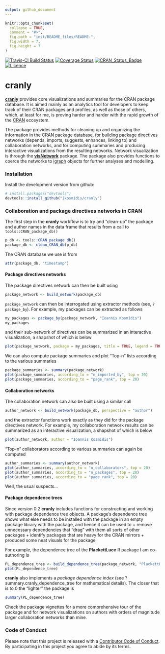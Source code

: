 ```yaml
---
output: github_document
---
```


<!-- README.md is generated from README.Rmd. Please edit that file -->

```r
knitr::opts_chunk$set(
  collapse = TRUE,
  comment = "#>",
  fig.path = "inst/README_files/README-",
  fig.width = 7,
  fig.height = 7
)
```

[![Travis-CI Build Status](https://travis-ci.org/ikosmidis/cranly.svg?branch=master)](https://travis-ci.org/ikosmidis/cranly)
[![Coverage Status](https://img.shields.io/codecov/c/github/ikosmidis/cranly/master.svg)](https://codecov.io/github/ikosmidis/cranly?branch=master)
[![CRAN_Status_Badge](https://www.r-pkg.org/badges/version/cranly)](https://cran.r-project.org/package=cranly)
[![Licence](https://img.shields.io/badge/licence-GPL--3-blue.svg)](https://www.gnu.org/licenses/gpl-3.0.en.html)

# cranly


[**cranly**](https://github.com/ikosmidis/cranly) provides core visualizations and summaries for the CRAN package database. It is aimed mainly as an analytics tool for developers to keep track of their CRAN packages and profiles, as well as those of others, which, at least for me, is proving harder and harder with the rapid growth of the [CRAN](https://cran.r-project.org) ecosystem.


The package provides methods for cleaning up and organizing the information in the CRAN package database, for building package directives networks (depends, imports, suggests, enhances, linking to) and collaboration networks, and for computing summaries and producing interactive visualizations from the resulting networks. Network visualization is through the [**visNetwork**](https://CRAN.R-project.org/package=visNetwork) package. The package also provides functions to coerce the networks to [igraph](https://CRAN.R-project.org/package=igraph) objects for further analyses and modelling.

### Installation

Install the development version from github:
``` r
# install.packages("devtools")
devtools::install_github("ikosmidis/cranly")
```

### Collaboration and package directives networks in CRAN

The first step in the **cranly** workflow is to try and
"clean-up" the package and author names in the data frame that results
from a call to `tools::CRAN_package_db()`
```r
p_db <- tools::CRAN_package_db()
package_db <- clean_CRAN_db(p_db)
```
The CRAN database we use is from
```r
attr(package_db, "timestamp")
```

#### Package directives networks

The package directives network can then be built using
```r
package_network <- build_network(package_db)
```
`package_network` can then be interrogated using extractor methods
(see, `?package_by`). For example, my packages can be extracted as follows
```r
my_packages <- package_by(package_network, "Ioannis Kosmidis")
my_packages
```
and their sub-network of directives can be summarized in an interactive visualization, a shapshot of which is below
```r
plot(package_network, package = my_packages, title = TRUE, legend = TRUE)
```

We can also compute package summaries and plot "Top-n" lists according to the various summaries
```r
package_summaries <- summary(package_network)
plot(package_summaries, according_to = "n_imported_by", top = 20)
plot(package_summaries, according_to = "page_rank", top = 20)
```

#### Collaboration networks
The collaboration network can also be built using a similar call
```r
author_network <- build_network(package_db, perspective = "author")
```
and the extractor functions work exactly as they did for the package directives network. For example, my collaboration network results can be summarized as an interactive visualization, a shapshot of which is below
```r
plot(author_network, author = "Ioannis Kosmidis")
```


"Top-n" collaborators according to various summaries can again be computed
```r
author_summaries <- summary(author_network)
plot(author_summaries, according_to = "n_collaborators", top = 20)
plot(author_summaries, according_to = "n_packages", top = 20)
plot(author_summaries, according_to = "page_rank", top = 20)
```

Well, the usual suspects...


#### Package dependence trees
Since version 0.2 **cranly** includes functions for constructing and
working with package dependence tree objects. A package's dependence tree shows what else needs to be installed with the package in an empty package library with the package, and hence it can be used to
+ remove unnecessary dependencies that "drag" with them all sorts of other packages
+ identify packages that are heavy for the CRAN mirrors
+ produced some neat visuals for the package

For example, the dependence tree of the **PlackettLuce** R package I am co-authoring is
```r
PL_dependence_tree <- build_dependence_tree(package_network, "PlackettLuce")
plot(PL_dependence_tree)
```

**cranly** also implements a *package dependence index* (see ?summary.cranly_dependence_tree for mathematical details). The closer that is to 0 the "lighter" the package is
```r
summary(PL_dependence_tree)
```

Check the package vignettes for a more comprehensive tour of the package and for network visualizations on authors with orders of magnitude larger collaboration networks than mine.

### Code of Conduct

Please note that this project is released with a [Contributor Code of Conduct](CONDUCT.md). By participating in this project you agree to abide by its terms.
